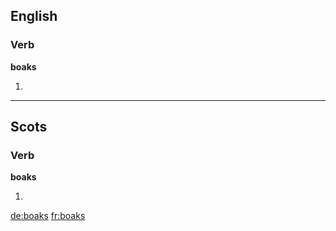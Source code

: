 ==English==

===Verb===
'''boaks'''

# {{en-third-person singular of|boak}}

----

==Scots==

===Verb===
'''boaks'''

# {{sco-third-person singular of|boak}}

[[de:boaks]]
[[fr:boaks]]